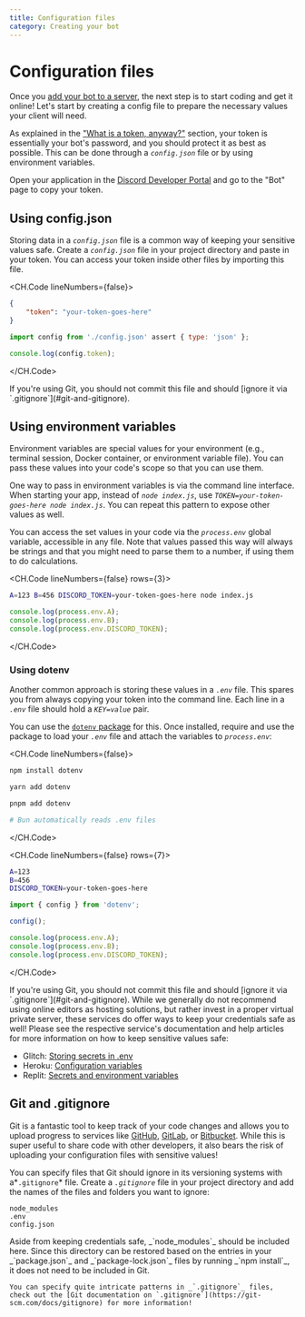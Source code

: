 ```yaml
---
title: Configuration files
category: Creating your bot
---
```


# Configuration files

Once you [add your bot to a server](../installations-and-preparations/adding-your-bot-to-servers), the next step is to start coding and get it online! Let's start by creating a config file to prepare the necessary values your client will need.

As explained in the ["What is a token, anyway?"](../installations-and-preparations/setting-up-a-bot-application#what-is-a-token-anyway) section, your token is essentially your bot's password, and you should protect it as best as possible. This can be done through a _`config.json`_ file or by using environment variables.

Open your application in the [Discord Developer Portal](https://discord.com/developers/applications) and go to the "Bot" page to copy your token.

## Using config.json

Storing data in a _`config.json`_ file is a common way of keeping your sensitive values safe. Create a _`config.json`_ file in your project directory and paste in your token. You can access your token inside other files by importing this file.

<CH.Code lineNumbers={false}>

```json config.json
{
	"token": "your-token-goes-here"
}
```

```js index.js
import config from './config.json' assert { type: 'json' };

console.log(config.token);
```

</CH.Code>

<Alert title="Danger" type="danger">
	If you're using Git, you should not commit this file and should [ignore it via `.gitignore`](#git-and-gitignore).
</Alert>

## Using environment variables

Environment variables are special values for your environment (e.g., terminal session, Docker container, or environment variable file). You can pass these values into your code's scope so that you can use them.

One way to pass in environment variables is via the command line interface. When starting your app, instead of _`node index.js`_, use _`TOKEN=your-token-goes-here node index.js`_. You can repeat this pattern to expose other values as well.

You can access the set values in your code via the _`process.env`_ global variable, accessible in any file. Note that values passed this way will always be strings and that you might need to parse them to a number, if using them to do calculations.

<CH.Code lineNumbers={false} rows={3}>

```sh Shell
A=123 B=456 DISCORD_TOKEN=your-token-goes-here node index.js
```

```js index.js
console.log(process.env.A);
console.log(process.env.B);
console.log(process.env.DISCORD_TOKEN);
```

</CH.Code>

### Using dotenv

Another common approach is storing these values in a _`.env`_ file. This spares you from always copying your token into the command line. Each line in a _`.env`_ file should hold a _`KEY=value`_ pair.

You can use the [`dotenv` package](https://www.npmjs.com/package/dotenv) for this. Once installed, require and use the package to load your _`.env`_ file and attach the variables to _`process.env`_:

<CH.Code lineNumbers={false}>

```sh npm
npm install dotenv
```

```sh yarn
yarn add dotenv
```

```sh pnpm
pnpm add dotenv
```

```sh bun
# Bun automatically reads .env files
```

</CH.Code>

<CH.Code lineNumbers={false} rows={7}>

```sh .env
A=123
B=456
DISCORD_TOKEN=your-token-goes-here
```

```js index.js
import { config } from 'dotenv';

config();

console.log(process.env.A);
console.log(process.env.B);
console.log(process.env.DISCORD_TOKEN);
```

</CH.Code>

<Alert title="Danger" type="danger">
	If you're using Git, you should not commit this file and should [ignore it via `.gitignore`](#git-and-gitignore).
</Alert>

<Alert title="Online editors (Glitch, Heroku, Replit, etc.)" type="info">
While we generally do not recommend using online editors as hosting solutions, but rather invest in a proper virtual private server, these services do offer ways to keep your credentials safe as well! Please see the respective service's documentation and help articles for more information on how to keep sensitive values safe:

- Glitch: [Storing secrets in .env](https://glitch.happyfox.com/kb/article/18)
- Heroku: [Configuration variables](https://devcenter.heroku.com/articles/config-vars)
- Replit: [Secrets and environment variables](https://docs.replit.com/repls/secrets-environment-variables)

</Alert>

## Git and .gitignore

Git is a fantastic tool to keep track of your code changes and allows you to upload progress to services like [GitHub](https://github.com/), [GitLab](https://about.gitlab.com/), or [Bitbucket](https://bitbucket.org/product). While this is super useful to share code with other developers, it also bears the risk of uploading your configuration files with sensitive values!

You can specify files that Git should ignore in its versioning systems with a*`.gitignore`* file. Create a _`.gitignore`_ file in your project directory and add the names of the files and folders you want to ignore:

```
node_modules
.env
config.json
```

<Alert title="Tip" type="success">
	Aside from keeping credentials safe, _`node_modules`_ should be included here. Since this directory can be restored based on the entries in your _`package.json`_ and _`package-lock.json`_ files by running _`npm install`_, it does not need to be included in Git.

    You can specify quite intricate patterns in _`.gitignore`_ files, check out the [Git documentation on `.gitignore`](https://git-scm.com/docs/gitignore) for more information!

</Alert>
